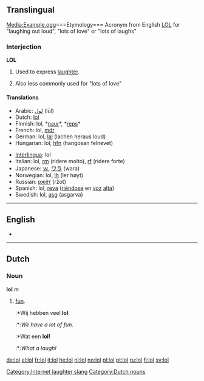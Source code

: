 {{see|LOL}}

==Translingual==
[[Category:Internet laughter slang]]
[[Media:Example.ogg]]===Etymology===
Acronym from English [[LOL]] for "laughing out loud", "lots of love" or "lots of laughs"

===Interjection===
'''LOL'''

# {{txt}} Used to express [[laughter]].
# Also less commonly used for "lots of love"

====Translations====
{{top}}
*Arabic: [[لول]] (lūl)
*Dutch: [[#Dutch|lol]]
*Finnish: lol, *[[naur]]*, *[[reps]]*
*French: lol, [[mdr]]
*German: lol, [[lal]] (lachen heraus loud)
*Hungarian: lol, [[hfn]] (hangosan felnevet)
{{mid}}
*[[Interlingua]]: lol
*Italian: lol, [[rm]] (ridere molto), [[rf]] (ridere forte)
*Japanese: [[ｗ]], [[ワラ]] (wara)
*Norwegian: lol, [[lh]] (ler høyt)
*Russian: [[ржёт]] (ržot)
*Spanish: lol, [[reva]] ([[riéndose]] en [[voz]] [[alto#Spanish|alta]])
*Swedish: lol, [[asg]] (asgarva)
{{bottom}}

----

==English==
* {{alternative spelling of|[[LOL]]}}

----

==Dutch==
===Noun===
'''lol''' ''m''

#[[fun]].
#:*Wij hebben veel '''lol'''
#:*:''We have a lot of fun.''
#:*Wat een '''lol!'''
#:*:''What a laugh!''

[[Category:Dutch nouns]]

[[de:lol]]
[[el:lol]]
[[fr:lol]]
[[it:lol]]
[[he:lol]]
[[nl:lol]]
[[no:lol]]
[[pl:lol]]
[[pt:lol]]
[[ru:lol]]
[[fi:lol]]
[[sv:lol]]